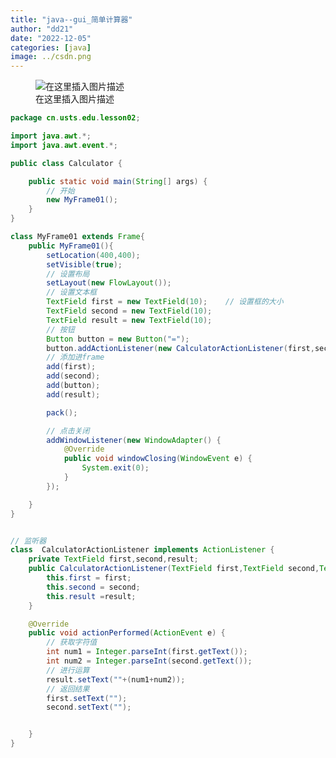 ```yaml
---
title: "java--gui_简单计算器"
author: "dd21"
date: "2022-12-05" 
categories: [java]
image: ../csdn.png
---
```




![在这里插入图片描述](https://img-blog.csdnimg.cn/2e92c9ace0f04c5a8898cee1b5001b07.png)

```java
package cn.usts.edu.lesson02;

import java.awt.*;
import java.awt.event.*;

public class Calculator {

    public static void main(String[] args) {
        // 开始
        new MyFrame01();
    }
}

class MyFrame01 extends Frame{
    public MyFrame01(){
        setLocation(400,400);
        setVisible(true);
        // 设置布局
        setLayout(new FlowLayout());
        // 设置文本框
        TextField first = new TextField(10);    // 设置框的大小
        TextField second = new TextField(10);
        TextField result = new TextField(10);
        // 按钮
        Button button = new Button("=");
        button.addActionListener(new CalculatorActionListener(first,second,result));
        // 添加进frame
        add(first);
        add(second);
        add(button);
        add(result);

        pack();

        // 点击关闭
        addWindowListener(new WindowAdapter() {
            @Override
            public void windowClosing(WindowEvent e) {
                System.exit(0);
            }
        });

    }
}


// 监听器
class  CalculatorActionListener implements ActionListener {
    private TextField first,second,result;
    public CalculatorActionListener(TextField first,TextField second,TextField result) {
        this.first = first;
        this.second = second;
        this.result =result;
    }

    @Override
    public void actionPerformed(ActionEvent e) {
        // 获取字符值
        int num1 = Integer.parseInt(first.getText());
        int num2 = Integer.parseInt(second.getText());
        // 进行运算
        result.setText(""+(num1+num2));
        // 返回结果
        first.setText("");
        second.setText("");


    }
}


```


